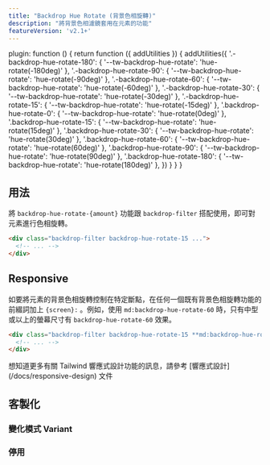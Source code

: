 ```yaml
---
title: "Backdrop Hue Rotate (背景色相旋轉)"
description: "將背景色相濾鏡套用在元素的功能"
featureVersion: 'v2.1+'
---
```



  plugin: function () {
    return function ({ addUtilities }) {
      addUtilities({
      '.-backdrop-hue-rotate-180': { '--tw-backdrop-hue-rotate':  'hue-rotate(-180deg)' },
      '.-backdrop-hue-rotate-90': { '--tw-backdrop-hue-rotate':  'hue-rotate(-90deg)' },
      '.-backdrop-hue-rotate-60': { '--tw-backdrop-hue-rotate':  'hue-rotate(-60deg)' },
      '.-backdrop-hue-rotate-30': { '--tw-backdrop-hue-rotate':  'hue-rotate(-30deg)' },
      '.-backdrop-hue-rotate-15': { '--tw-backdrop-hue-rotate':  'hue-rotate(-15deg)' },
      '.backdrop-hue-rotate-0': { '--tw-backdrop-hue-rotate': 'hue-rotate(0deg)' },
      '.backdrop-hue-rotate-15': { '--tw-backdrop-hue-rotate': 'hue-rotate(15deg)' },
      '.backdrop-hue-rotate-30': { '--tw-backdrop-hue-rotate': 'hue-rotate(30deg)' },
      '.backdrop-hue-rotate-60': { '--tw-backdrop-hue-rotate': 'hue-rotate(60deg)' },
      '.backdrop-hue-rotate-90': { '--tw-backdrop-hue-rotate': 'hue-rotate(90deg)' },
      '.backdrop-hue-rotate-180': { '--tw-backdrop-hue-rotate': 'hue-rotate(180deg)' },
      })
    }
  }
}

## 用法

<!-- Use the `backdrop-hue-rotate-{amount}` utilities alongside the `backdrop-filter` utility to blur an element. -->
將 `backdrop-hue-rotate-{amount}` 功能跟 `backdrop-filter` 搭配使用，即可對元素進行色相旋轉。

```html
<div class="backdrop-filter backdrop-hue-rotate-15 ...">
  <!-- ... -->
</div>
```

## Responsive

<!-- To control an element's backdrop hue rotation at a specific breakpoint, add a `{screen}:` prefix to any existing backdrop hue-rotate utility. For example, use `md:backdrop-hue-rotate-60` to apply the `backdrop-hue-rotate-60` utility at only medium screen sizes and above. -->
如要將元素的背景色相旋轉控制在特定斷點，在任何一個既有背景色相旋轉功能的前綴詞加上 `{screen}:` 。例如，使用 `md:backdrop-hue-rotate-60` 時，只有中型或以上的螢幕尺寸有 `backdrop-hue-rotate-60` 效果。

```html
<div class="backdrop-filter backdrop-hue-rotate-15 **md:backdrop-hue-rotate-60** ...">
  <!-- ... -->
</div>
```

想知道更多有關 Tailwind 響應式設計功能的訊息，請參考 [響應式設計] (/docs/responsive-design) 文件

## 客製化

### 變化模式 Variant

<Variants plugin="backdropHueRotate" name="backdrop hue-rotate" />

### 停用

<Disabling plugin="backdropHueRotate" name="backdrop hue-rotate" />
